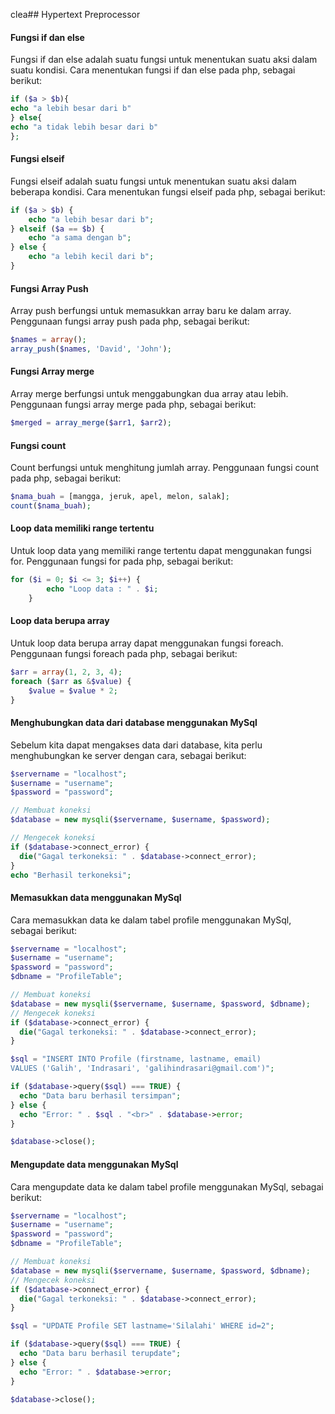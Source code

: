 clea## Hypertext Preprocessor

#### Fungsi if dan else

Fungsi if dan else adalah suatu fungsi untuk menentukan suatu aksi dalam suatu kondisi. Cara menentukan fungsi if dan else pada php, sebagai berikut:

```php
if ($a > $b){
echo "a lebih besar dari b"
} else{
echo "a tidak lebih besar dari b"
};
```

#### Fungsi elseif

Fungsi elseif adalah suatu fungsi untuk menentukan suatu aksi dalam beberapa kondisi. Cara menentukan fungsi elseif pada php, sebagai berikut:

```php
if ($a > $b) {
    echo "a lebih besar dari b";
} elseif ($a == $b) {
    echo "a sama dengan b";
} else {
    echo "a lebih kecil dari b";
}
```

#### Fungsi Array Push

Array push berfungsi untuk memasukkan array baru ke dalam array. Penggunaan fungsi array push pada php, sebagai berikut:

```php
$names = array();
array_push($names, 'David', 'John');
```

#### Fungsi Array merge

Array merge berfungsi untuk menggabungkan dua array atau lebih. Penggunaan fungsi array merge pada php, sebagai berikut:

```php
$merged = array_merge($arr1, $arr2);
```

#### Fungsi count

Count berfungsi untuk menghitung jumlah array. Penggunaan fungsi count pada php, sebagai berikut:

```php
$nama_buah = [mangga, jeruk, apel, melon, salak];
count($nama_buah);
```

#### Loop data memiliki range tertentu

Untuk loop data yang memiliki range tertentu dapat menggunakan fungsi for. Penggunaan fungsi for pada php, sebagai berikut:

```php
for ($i = 0; $i <= 3; $i++) {
        echo "Loop data : " . $i;
    }
```

#### Loop data berupa array

Untuk loop data berupa array dapat menggunakan fungsi foreach. Penggunaan fungsi foreach pada php, sebagai berikut:

```php
$arr = array(1, 2, 3, 4);
foreach ($arr as &$value) {
    $value = $value * 2;
}
```

#### Menghubungkan data dari database menggunakan MySql

Sebelum kita dapat mengakses data dari database, kita perlu menghubungkan ke server dengan cara, sebagai berikut:

```php
$servername = "localhost";
$username = "username";
$password = "password";

// Membuat koneksi
$database = new mysqli($servername, $username, $password);

// Mengecek koneksi
if ($database->connect_error) {
  die("Gagal terkoneksi: " . $database->connect_error);
}
echo "Berhasil terkoneksi";
```

#### Memasukkan data menggunakan MySql

Cara memasukkan data ke dalam tabel profile menggunakan MySql, sebagai berikut:

```php
$servername = "localhost";
$username = "username";
$password = "password";
$dbname = "ProfileTable";

// Membuat koneksi
$database = new mysqli($servername, $username, $password, $dbname);
// Mengecek koneksi
if ($database->connect_error) {
  die("Gagal terkoneksi: " . $database->connect_error);
}

$sql = "INSERT INTO Profile (firstname, lastname, email)
VALUES ('Galih', 'Indrasari', 'galihindrasari@gmail.com')";

if ($database->query($sql) === TRUE) {
  echo "Data baru berhasil tersimpan";
} else {
  echo "Error: " . $sql . "<br>" . $database->error;
}

$database->close();
```

#### Mengupdate data menggunakan MySql

Cara mengupdate data ke dalam tabel profile menggunakan MySql, sebagai berikut:

```php
$servername = "localhost";
$username = "username";
$password = "password";
$dbname = "ProfileTable";

// Membuat koneksi
$database = new mysqli($servername, $username, $password, $dbname);
// Mengecek koneksi
if ($database->connect_error) {
  die("Gagal terkoneksi: " . $database->connect_error);
}

$sql = "UPDATE Profile SET lastname='Silalahi' WHERE id=2";

if ($database->query($sql) === TRUE) {
  echo "Data baru berhasil terupdate";
} else {
  echo "Error: " . $database->error;
}

$database->close();
```
